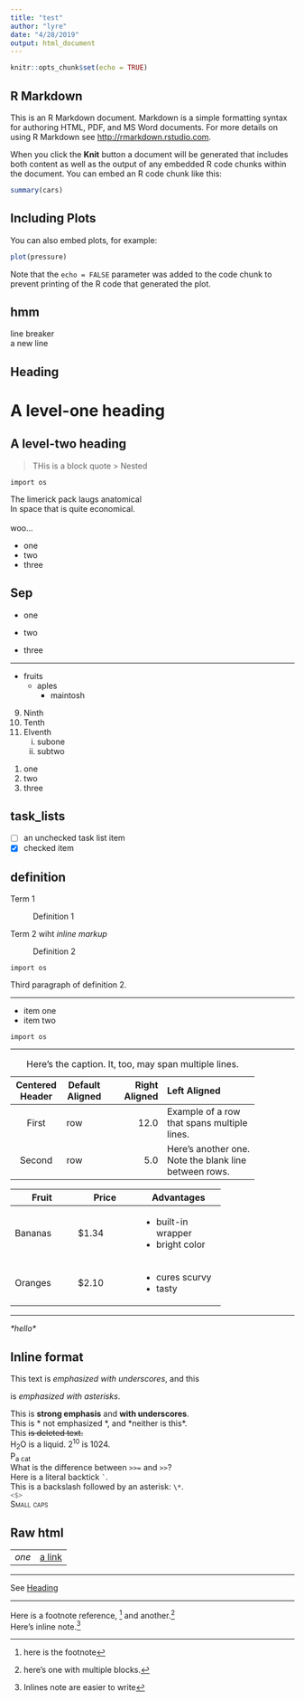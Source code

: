 ```yaml
---
title: "test"
author: "lyre"
date: "4/28/2019"
output: html_document
---
```


```r
knitr::opts_chunk$set(echo = TRUE)
```

## R Markdown

This is an R Markdown document. Markdown is a simple formatting syntax for authoring HTML, PDF, and MS Word documents. For more details on using R Markdown see <http://rmarkdown.rstudio.com>.

When you click the **Knit** button a document will be generated that includes both content as well as the output of any embedded R code chunks within the document. You can embed an R code chunk like this:

```r
summary(cars)
```

## Including Plots

You can also embed plots, for example:

```r
plot(pressure)
```

Note that the `echo = FALSE` parameter was added to the code chunk to prevent printing of the R code that generated the plot.

## hmm

line breaker  
a new line

## Heading {#foo}

A level-one heading
===================

A level-two heading
-------------------

> THis is a block quote
>> Nested

~~~
import os
~~~

| The limerick pack laugs anatomical
| In space that is quite economical.
| 
| woo...

* one
* two
* three

## Sep

* one

* two

* three

---

* fruits
  + aples
    - maintosh
    
9) Ninth
10) Tenth
11) Elventh
    i. subone
    ii. subtwo
    
    
#. one
#. two
#. three


## task_lists

- [ ] an unchecked task list item
- [x] checked item

## definition

Term 1

: Definition 1

Term 2 wiht *inline markup* 

: Definition 2

`import os`

Third paragraph of definition 2.

---

- item one
- item two
```
import os
```

***

-------------------------------------------------------------
 Centered   Default           Right Left
  Header    Aligned         Aligned Aligned
----------- ------- --------------- -------------------------
   First    row                12.0 Example of a row that
                                    spans multiple lines.

  Second    row                 5.0 Here's another one. Note
                                    the blank line between
                                    rows.
-------------------------------------------------------------

Table: Here's the caption. It, too, may span
multiple lines.

+---------------+---------------+--------------------+
| Fruit         | Price         | Advantages         |
+===============+===============+====================+
| Bananas       | $1.34         | - built-in wrapper |
|               |               | - bright color     |
+---------------+---------------+--------------------+
| Oranges       | $2.10         | - cures scurvy     |
|               |               | - tasty            |
+---------------+---------------+--------------------+

---

*\*hello\**

## Inline format

| This text is _emphasized with underscores_, and this
is *emphasized with asterisks*.

| This is **strong emphasis** and __with underscores__.
| This is * not emphasized *, and \*neither is this\*.
| This ~~is deleted text.~~
| H~2~O is a liquid.  2^10^ is 1024.
| P~a\ cat~
| What is the difference between `>>=` and `>>`?
| Here is a literal backtick `` ` ``.
| This is a backslash followed by an asterisk: `\*`.
| `<$>`{.haskell}
| [Small caps]{.smallcaps}

## Raw html

<table>
<tr>
<td>*one*</td>
<td>[a link](http://google.com)</td>
</tr>
</table>

---

See [Heading](#foo)

---

Here is a footnote reference, [^1] and another.[^longnote]  
Here's inline note.^[Inlines note are easier to write]



[^1]: here is the footnote
[^longnote]: here's one with multiple blocks.